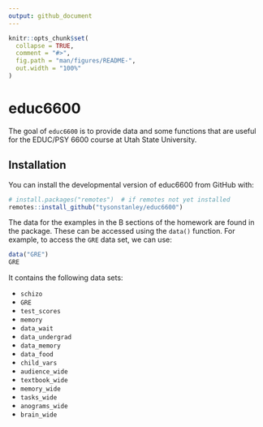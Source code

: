 ```yaml
---
output: github_document
---
```


<!-- README.md is generated from README.Rmd. Please edit that file -->

```r
knitr::opts_chunk$set(
  collapse = TRUE,
  comment = "#>",
  fig.path = "man/figures/README-",
  out.width = "100%"
)
```
# educ6600

<!-- badges: start -->
<!-- badges: end -->

The goal of `educ6600` is to provide data and some functions that are useful for the EDUC/PSY 6600 course at Utah State University.

## Installation

You can install the developmental version of educ6600 from GitHub with:

```r
# install.packages("remotes")  # if remotes not yet installed
remotes::install_github("tysonstanley/educ6600")
```

The data for the examples in the B sections of the homework are found in the package. These can be accessed using the `data()` function. For example, to access the `GRE` data set, we can use:

```r
data("GRE")
GRE
```

It contains the following data sets:

- `schizo`
- `GRE`
- `test_scores`
- `memory`
- `data_wait`
- `data_undergrad`
- `data_memory`
- `data_food`
- `child_vars`
- `audience_wide`
- `textbook_wide`
- `memory_wide`
- `tasks_wide`
- `anograms_wide`
- `brain_wide`

